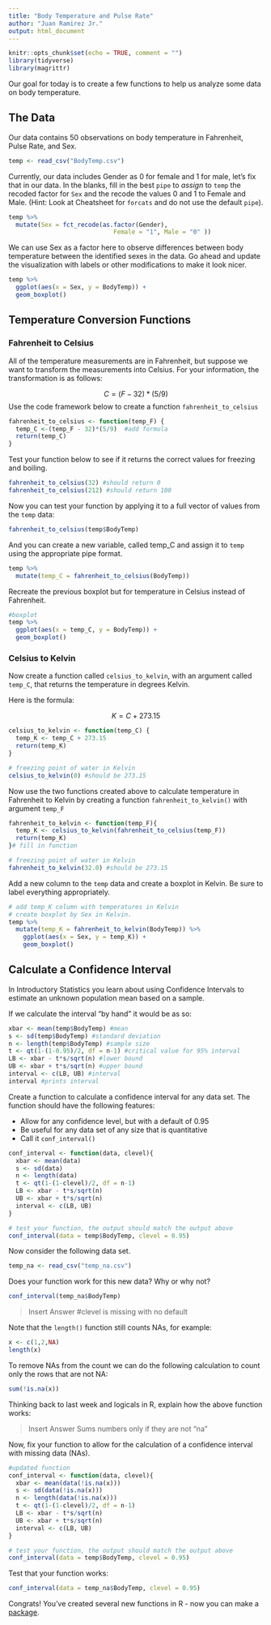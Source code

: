 ```yaml
---
title: "Body Temperature and Pulse Rate"
author: "Juan Ramirez Jr."
output: html_document
---
```


```r
knitr::opts_chunk$set(echo = TRUE, comment = "")
library(tidyverse)
library(magrittr)
```


Our goal for today is to create a few functions to help us analyze some data on body temperature.


## The Data
Our data contains 50 observations on body temperature in Fahrenheit, Pulse Rate, and Sex.
```r
temp <- read_csv("BodyTemp.csv")
```


Currently, our data includes Gender as 0 for female and 1 for male, let's fix that in our data.  In the blanks, fill in the best `pipe` to *assign* to `temp` the recoded factor for `Sex` and the recode the values 0 and 1 to Female and Male. (Hint: Look at Cheatsheet for `forcats` and do not use the default `pipe`).
```r
temp %>% 
  mutate(Sex = fct_recode(as.factor(Gender), 
                             Female = "1", Male = "0" )) 
```



We can use Sex as a factor here to observe differences between body temperature between the identified sexes in the data.  Go ahead and update the visualization with labels or other modifications to make it look nicer.
```r
temp %>% 
  ggplot(aes(x = Sex, y = BodyTemp)) +
  geom_boxplot()
```


## Temperature Conversion Functions

### Fahrenheit to Celsius
All of the temperature measurements are in Fahrenheit, but suppose we want to transform the measurements into Celsius. For your information, the transformation is as follows:

$$C = (F - 32)*(5/9)$$
Use the code framework below to create a function `fahrenheit_to_celsius`
```r
fahrenheit_to_celsius <- function(temp_F) {
  temp_C <-(temp_F - 32)*(5/9)  #add formula 
  return(temp_C)
}
```

Test your function below to see if it returns the correct values for freezing and boiling.
```r
fahrenheit_to_celsius(32) #should return 0
fahrenheit_to_celsius(212) #should return 100
```

Now you can test your function by applying it to a full vector of values from the `temp` data:
```r
fahrenheit_to_celsius(temp$BodyTemp)
```

And you can create a new variable, called temp_C and assign it to `temp` using the appropriate pipe format.
```r
temp %>% 
  mutate(temp_C = fahrenheit_to_celsius(BodyTemp))
```

Recreate the previous boxplot but for temperature in Celsius instead of Fahrenheit.

```r
#boxplot
temp %>% 
  ggplot(aes(x = temp_C, y = BodyTemp)) +
  geom_boxplot()
```



### Celsius to Kelvin
Now create a function called `celsius_to_kelvin`, with an argument called `temp_C`, that returns the temperature in degrees Kelvin.  

Here is the formula: 

$$ K = C + 273.15$$

```r
celsius_to_kelvin <- function(temp_C) {
  temp_K <- temp_C + 273.15
  return(temp_K)
}

# freezing point of water in Kelvin
celsius_to_kelvin(0) #should be 273.15
```


Now use the two functions created above to calculate temperature in Fahrenheit to Kelvin by creating a function `fahrenheit_to_kelvin()` with argument `temp_F`
```r
fahrenheit_to_kelvin <- function(temp_F){
  temp_K <- celsius_to_kelvin(fahrenheit_to_celsius(temp_F))
  return(temp_K)
}# fill in function

# freezing point of water in Kelvin
fahrenheit_to_kelvin(32.0) #should be 273.15
```


Add a new column to the `temp` data and create a boxplot in Kelvin. Be sure to label everything appropriately.

```r
# add temp_K column with temperatures in Kelvin
# create boxplot by Sex in Kelvin.
temp %>% 
  mutate(temp_K = fahrenheit_to_kelvin(BodyTemp)) %>% 
    ggplot(aes(x = Sex, y = temp_K)) +
    geom_boxplot()
```




## Calculate a Confidence Interval
In Introductory Statistics you learn about using Confidence Intervals to estimate an unknown population mean based on a sample. 

If we calculate the interval "by hand" it would be as so:
```r
xbar <- mean(temp$BodyTemp) #mean
s <- sd(temp$BodyTemp) #standard deviation
n <- length(temp$BodyTemp) #sample size
t <- qt(1-(1-0.95)/2, df = n-1) #critical value for 95% interval
LB <- xbar - t*s/sqrt(n) #lower bound
UB <- xbar + t*s/sqrt(n) #upper bound
interval <- c(LB, UB) #interval
interval #prints interval
```
 
Create a function to calculate a confidence interval for any data set.  The function should have the following features:  

- Allow for any confidence level, but with a default of 0.95  
- Be useful for any data set of any size that is quantitative  
- Call it `conf_interval()`

```r
conf_interval <- function(data, clevel){
  xbar <- mean(data) 
  s <- sd(data) 
  n <- length(data)
  t <- qt(1-(1-clevel)/2, df = n-1) 
  LB <- xbar - t*s/sqrt(n) 
  UB <- xbar + t*s/sqrt(n) 
  interval <- c(LB, UB) 
}

# test your function, the output should match the output above
conf_interval(data = temp$BodyTemp, clevel = 0.95)
```

Now consider the following data set. 

```r
temp_na <- read_csv("temp_na.csv")
```

Does your function work for this new data? Why or why not?
```r
conf_interval(temp_na$BodyTemp) 
```

>Insert Answer
#clevel is missing with no default


Note that the `length()` function still counts NAs, for example: 
```r
x <- c(1,2,NA)
length(x)
```

To remove NAs from the count we can do the following calculation to count only the rows that are not NA:

```r
sum(!is.na(x))
```
Thinking back to last week and logicals in R, explain how the above function works:

>Insert Answer
Sums numbers only if they are not "na"

Now, fix your function to allow for the calculation of a confidence interval with missing data (NAs). 

```r
#updated function
conf_interval <- function(data, clevel){
  xbar <- mean(data(!is.na(x))) 
  s <- sd(data(!is.na(x))) 
  n <- length(data(!is.na(x)))
  t <- qt(1-(1-clevel)/2, df = n-1) 
  LB <- xbar - t*s/sqrt(n) 
  UB <- xbar + t*s/sqrt(n) 
  interval <- c(LB, UB) 
}

# test your function, the output should match the output above
conf_interval(data = temp$BodyTemp, clevel = 0.95)
```

Test that your function works: 
```r
conf_interval(data = temp_na$BodyTemp, clevel = 0.95)
```


Congrats! You've created several new functions in R - now you can make a [package](https://r-pkgs.org/).

